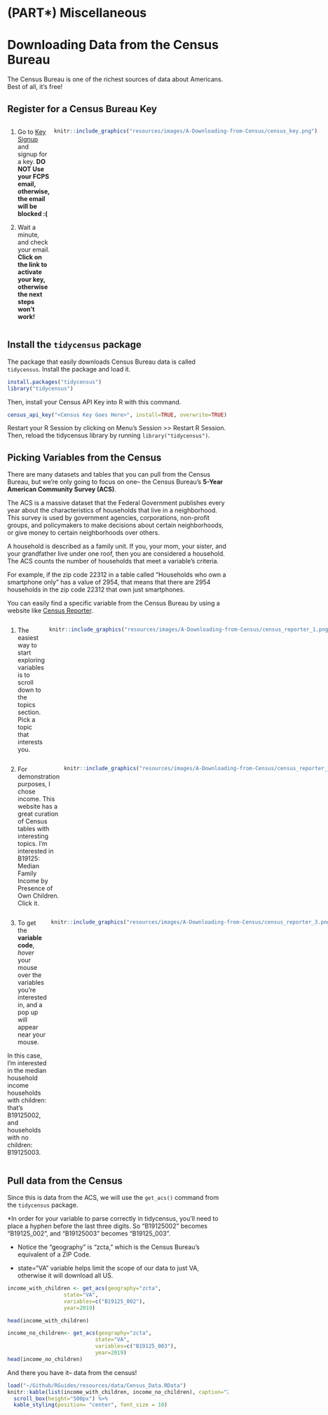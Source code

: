 # (PART\*) Miscellaneous {.unnumbered}
# Downloading Data from the Census Bureau {-}

The Census Bureau is one of the richest sources of data about Americans. Best of all, it's free! 

## Register for a Census Bureau Key

::: {style="display: grid; grid-template-columns: 1fr 1fr; grid-column-gap: 10px;"}
<div>

1. Go to [Key Signup](https://api.census.gov/data/key_signup.html) and signup for a key. **DO NOT Use your FCPS email, otherwise, the email will be blocked :(**

2. Wait a minute, and check your email. **Click on the link to activate your key, otherwise the next steps won't work!**
</div>

<div>

```r
knitr::include_graphics("resources/images/A-Downloading-from-Census/census_key.png")
```
</div>
:::

## Install the `tidycensus` package

The package that easily downloads Census Bureau data is called `tidycensus`. Install the package and load it.

```r
install.packages("tidycensus")
library("tidycensus")
```

Then, install your Census API Key into R with this command.

```r
census_api_key("<Census Key Goes Here>", install=TRUE, overwrite=TRUE)
```

Restart your R Session by clicking on Menu's Session >> Restart R Session. Then, reload the tidycensus library by running `library("tidycensus")`.

## Picking Variables from the Census

There are many datasets and tables that you can pull from the Census Bureau, but we're only going to focus on one-- the Census Bureau’s **5-Year American Community Survey (ACS)**.

The ACS is a massive dataset that the Federal Government publishes every year about the characteristics of households that live in a neighborhood. This survey is used by government agencies, corporations, non-profit groups, and policymakers to make decisions about certain neighborhoods, or give money to certain neighborhoods over others. 

A household is described as a family unit. If you, your mom, your sister, and your grandfather live under one roof, then you are considered a household. The ACS counts the number of households that meet a variable’s criteria. 

For example, if the zip code 22312 in a table called “Households who own a smartphone only” has a value of 2954, that means that there are 2954 households in the zip code 22312 that own just smartphones. 

You can easily find a specific variable from the Census Bureau by using a website like [Census Reporter](https://censusreporter.org/). 

::: {style="display: grid; grid-template-columns: 1fr 1fr; grid-column-gap: 10px;"}
<div>
1. The easiest way to start exploring variables is to scroll down to the topics section. Pick a topic that interests you.
</div>

<div>
```r
knitr::include_graphics("resources/images/A-Downloading-from-Census/census_reporter_1.png")
```
</div>

:::

::: {style="display: grid; grid-template-columns: 1fr 1fr; grid-column-gap: 10px;"}
<div>
2. For demonstration purposes, I chose income. This website has a great curation of Census tables with interesting topics. I’m interested in B19125: Median Family Income by Presence of Own Children. Click it. 
</div>

<div>
```r
knitr::include_graphics("resources/images/A-Downloading-from-Census/census_reporter_2.png")
```
</div>
:::

::: {style="display: grid; grid-template-columns: 1fr 1fr; grid-column-gap: 10px;"}
<div>
3. To get the **variable code**, *hover* your mouse over the variables you’re interested in, and a pop up will appear near your mouse. 

In this case, I’m interested in the median household income households with children: that’s B19125002, and households with no children: B19125003. 
</div>
<div>
```r
knitr::include_graphics("resources/images/A-Downloading-from-Census/census_reporter_3.png")
```
</div>
:::

## Pull data from the Census

Since this is data from the ACS, we will use the `get_acs()` command from the `tidycensus` package.

:::{.rmdwarning}
*In order for your variable to parse correctly in tidycensus, you’ll need to place a hyphen before the last three digits. So “B19125002” becomes “B19125_002”, and “B19125003” becomes “B19125_003”.
:::

* Notice the "geography" is "zcta," which is the Census Bureau's equivalent of a ZIP Code. 

* state="VA" variable helps limit the scope of our data to just VA, otherwise it will download all US.

```r
income_with_children <- get_acs(geography="zcta",
                  state="VA",
                  variables=c("B19125_002"),
                  year=2019)

head(income_with_children)

income_no_children<- get_acs(geography="zcta",
                            state="VA",
                            variables=c("B19125_003"),
                            year=2019)
head(income_no_children)
```

And there you have it-- data from the census!

```r
load("~/Github/RGuides/resources/data/Census_Data.RData")
knitr::kable(list(income_with_children, income_no_children), caption="Zip Code Data for Household Income for Households with Children, and Without Children", booktabs=TRUE) %>%
  scroll_box(height="500px") %>%
  kable_styling(position= "center", font_size = 10)
```
